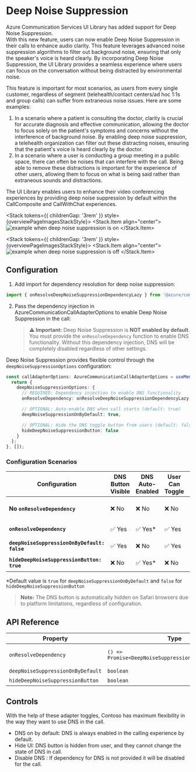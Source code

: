 
<Meta title="Concepts/Deep Noise Suppression" />

# Deep Noise Suppression

Azure Communication Services UI Library has added support for Deep Noise Suppression.  
With this new feature, users can now enable Deep Noise Suppression in their calls to enhance audio clarity. This feature leverages advanced noise suppression algorithms to filter out background noise, ensuring that only the speaker's voice is heard clearly. By incorporating Deep Noise Suppression, the UI Library provides a seamless experience where users can focus on the conversation without being distracted by environmental noise.

This feature is important for most scenarios, as users from every single customer, regardless of segment (telehealth/contact centers/ad hoc 1:1s and group calls) can suffer from extraneous noise issues. Here are some examples:

1. In a scenario where a patient is consulting the doctor, clarity is crucial for accurate diagnosis and effective communication, allowing the doctor to focus solely on the patient's symptoms and concerns without the interference of background noise. By enabling deep noise suppression, a telehealth organization can filter out these distracting noises, ensuring that the patient's voice is heard clearly by the doctor.
2. In a scenario where a user is conducting a group meeting in a public space, there can often be noises that can interfere with the call. Being able to remove these distractions is important for the experience of other users, allowing them to focus on what is being said rather than extraneous sounds and distractions.

The UI Library enables users to enhance their video conferencing experiences by providing deep noise suppression by default within the CallComposite and CallWithChat experiences.

<Stack tokens={{ childrenGap: '3rem' }} style={overviewPageImagesStackStyle}>
  <Stack.Item align="center">
    <img src="images/DNS-on.png" alt="example when deep noise suppression is on" />
  </Stack.Item>
</Stack>

<Stack tokens={{ childrenGap: '3rem' }} style={overviewPageImagesStackStyle}>
  <Stack.Item align="center">
    <img src="images/DNS-off.png" alt="example when deep noise suppression is off" />
  </Stack.Item>
</Stack>

## Configuration

1. Add import for dependency resolution for deep noise suppression:

```ts
import { onResolveDeepNoiseSuppressionDependencyLazy } from '@azure/communication-react';
```

2. Pass the dependency injection in AzureCommunicationCallAdapterOptions to enable Deep Noise Suppression in the call:
   > **⚠️ Important:** Deep Noise Suppression is **NOT enabled by default**. You must provide the `onResolveDependency` function to enable DNS functionality. Without this dependency injection, DNS will be completely disabled regardless of other settings.

Deep Noise Suppression provides flexible control through the `deepNoiseSuppressionOptions` configuration:

```ts
const callAdapterOptions: AzureCommunicationCallAdapterOptions = useMemo(() => {
  return {
    deepNoiseSuppressionOptions: {
      // REQUIRED: Dependency injection to enable DNS functionality
      onResolveDependency: onResolveDeepNoiseSuppressionDependencyLazy,

      // OPTIONAL: Auto-enable DNS when call starts (default: true)
      deepNoiseSuppressionOnByDefault: true,

      // OPTIONAL: Hide the DNS toggle button from users (default: false)
      hideDeepNoiseSuppressionButton: false
    }
  };
}, []);
```

### Configuration Scenarios

| Configuration                                | DNS Button Visible | DNS Auto-Enabled | User Can Toggle | Use Case                |
| -------------------------------------------- | ------------------ | ---------------- | --------------- | ----------------------- |
| **No `onResolveDependency`**                 | ❌ No              | ❌ No            | ❌ No           | DNS completely disabled |
| **`onResolveDependency`**                    | ✅ Yes             | ✅ Yes\*         | ✅ Yes          | Standard implementation |
| **`deepNoiseSuppressionOnByDefault: false`** | ✅ Yes             | ❌ No            | ✅ Yes          | Manual DNS control      |
| **`hideDeepNoiseSuppressionButton: true`**   | ❌ No              | ✅ Yes\*         | ❌ No           | Force DNS always on     |

\*Default value is `true` for `deepNoiseSuppressionOnByDefault` and `false` for `hideDeepNoiseSuppressionButton`

> **Note:** The DNS button is automatically hidden on Safari browsers due to platform limitations, regardless of configuration.

## API Reference

| Property                          | Type                                                  | Required | Default | Description                                                                                   |
| --------------------------------- | ----------------------------------------------------- | -------- | ------- | --------------------------------------------------------------------------------------------- |
| `onResolveDependency`             | `() => Promise<DeepNoiseSuppressionEffectDependency>` | ✅ Yes   | -       | Enables DNS functionality. Use `onResolveDeepNoiseSuppressionDependencyLazy` for lazy loading |
| `deepNoiseSuppressionOnByDefault` | `boolean`                                             | ❌ No    | `true`  | Auto-start DNS when call begins                                                               |
| `hideDeepNoiseSuppressionButton`  | `boolean`                                             | ❌ No    | `false` | Hide DNS toggle button from UI                                                                |

## Controls

With the help of these adapter toggles, Contoso has maximum flexibility in the way they want to use DNS in the call.

- DNS on by default: DNS is always enabled in the calling experience by default.
- Hide UI: DNS button is hidden from user, and they cannot change the state of DNS in call.
- Disable DNS : If dependency for DNS is not provided it will be disabled for the call.
